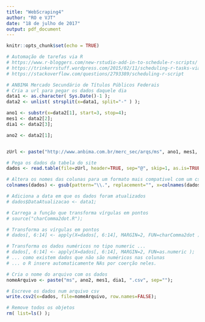 ```yaml
---
title: "WebScraping4"
author: "RO e VJT"
date: "18 de julho de 2017"
output: pdf_document
---
```


```r
knitr::opts_chunk$set(echo = TRUE)
```

[comment]: # (http://www.anbima.com.br/merc_sec/merc-sec.asp)

```r
# Automação de tarefas via R
# https://www.r-bloggers.com/new-rstudio-add-in-to-schedule-r-scripts/
# https://trinkerrstuff.wordpress.com/2015/02/11/scheduling-r-tasks-via-windows-task-scheduler/
# https://stackoverflow.com/questions/2793389/scheduling-r-script
```

```r
# ANBIMA Mercado Secundário de Títulos Públicos Federais
# Cria a url para pegar os dados daquele dia
data1 <- as.character( Sys.Date()-1 );
data2 <- unlist( strsplit(x=data1, split="-" ) );

ano1 <- substr(x=data2[1], start=3, stop=4);
mes1 <- data2[2];
dia1 <- data2[3];

ano2 <- data2[1];


zUrl <- paste("http://www.anbima.com.br/merc_sec/arqs/ms", ano1, mes1, dia1, ".txt", sep="");
```

```r
# Pega os dados da tabela do site
dados <- read.table(file=zUrl, header=TRUE, sep="@", skip=1, as.is=TRUE);

# Altera os nomes das colunas para um formato mais compativel com um csv
colnames(dados) <- gsub(pattern="\\.", replacement="", x=colnames(dados) );

# Adiciona a data em que os dados foram atualizados
# dados$DataAtualizacao <- data1;
```

```r
# Carrega a função que transforma vírgulas em pontos
# source("charComma2dot.R");

# Transforma as vírgulas em pontos
# dados[, 6:14] <- apply(X=dados[, 6:14], MARGIN=2, FUN=charComma2dot );

# Transforma os dados numéricos no tipo numeric ...
# dados[, 6:14] <- apply(X=dados[, 6:14], MARGIN=2, FUN=as.numeric );
# ... como existem dados que não são numéricos nas colunas
# ... o R insere automaticamente NAs por coerção neles.
```

```r
# Cria o nome do arquivo com os dados
nomeArquivo <- paste("ms", ano2, mes1, dia1, ".csv", sep="");

# Escreve os dados num arquivo csv
write.csv2(x=dados, file=nomeArquivo, row.names=FALSE);

# Remove todos os objetos
rm( list=ls() );
```
